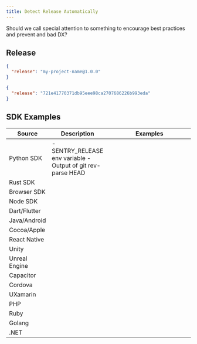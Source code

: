 ```yaml
---
title: Detect Release Automatically
---
```


<Alert title="Note on --- " level="info">
  Should we call special attention to something to encourage best practices and prevent and bad DX?
</Alert>


## Release


```json
{
  "release": "my-project-name@1.0.0"
}
```

```json
{
  "release": "721e41770371db95eee98ca2707686226b993eda"
}
```

## SDK Examples

| Source        | Description                                                                                                                     | <div style="width:220px">Examples</div>               |
| ------------- | ------------------------------------------------------------------------------------------------------------------------------- | ----------------------------------------------------- |
| Python SDK    | -SENTRY_RELEASE env variable - Output of git rev-parse HEAD                                                                                                                                |                                                       |
| Rust SDK      |                                                                                                                                 |                                                       |
| Browser SDK   |                                                                                                                                 |                                                       |
| Node SDK      |                                                                                                                                 |                                                       |
| Dart/Flutter  |                                                                                                                                 |                                                       |
| Java/Android  |                                                                                                                                 |                                                       |
| Cocoa/Apple   |                                                                                                                                 |                                                       |
| React Native  |                                                                                                                                 |                                                       |
| Unity         |                                                                                                                                 |                                                       |
| Unreal Engine |                                                                                                                                 |                                                       |
| Capacitor     |                                                                                                                                 |                                                       |
| Cordova       |                                                                                                                                 |                                                       |
| UXamarin      |                                                                                                                                 |                                                       |
| PHP           |                                                                                                                                 |                                                       |
| Ruby          |                                                                                                                                 |                                                       |
| Golang        |                                                                                                                                 |                                                       |
| .NET          |                                                                                                                                 |                                                       |
